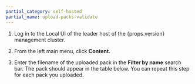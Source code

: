 ```yaml
---
partial_category: self-hosted
partial_name: upload-packs-validate
---
```


1. Log in to the Local UI of the leader host of the {props.version} management cluster.

2. From the left main menu, click **Content**.

3. Enter the filename of the uploaded pack in the **Filter by name** search bar. The pack should appear in the table
   below. You can repeat this step for each pack you uploaded.